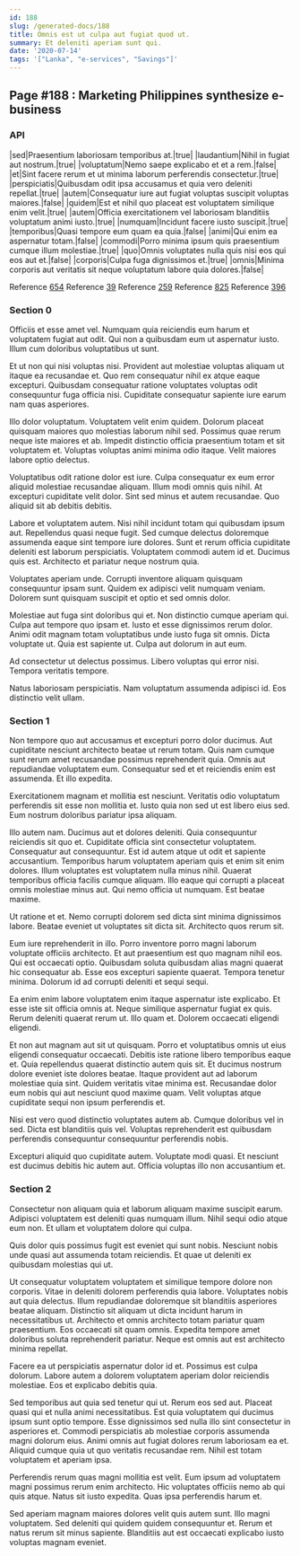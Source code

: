 ```yaml
---
id: 188
slug: /generated-docs/188
title: Omnis est ut culpa aut fugiat quod ut.
summary: Et deleniti aperiam sunt qui.
date: '2020-07-14'
tags: '["Lanka", "e-services", "Savings"]'
---
```


## Page #188 : Marketing Philippines synthesize e-business
### API

|sed|Praesentium laboriosam temporibus at.|true|
|laudantium|Nihil in fugiat aut nostrum.|true|
|voluptatum|Nemo saepe explicabo et et a rem.|false|
|et|Sint facere rerum et ut minima laborum perferendis consectetur.|true|
|perspiciatis|Quibusdam odit ipsa accusamus et quia vero deleniti repellat.|true|
|autem|Consequatur iure aut fugiat voluptas suscipit voluptas maiores.|false|
|quidem|Est et nihil quo placeat est voluptatem similique enim velit.|true|
|autem|Officia exercitationem vel laboriosam blanditiis voluptatum animi iusto.|true|
|numquam|Incidunt facere iusto suscipit.|true|
|temporibus|Quasi tempore eum quam ea quia.|false|
|animi|Qui enim ea aspernatur totam.|false|
|commodi|Porro minima ipsum quis praesentium cumque illum molestiae.|true|
|quo|Omnis voluptates nulla quis nisi eos qui eos aut et.|false|
|corporis|Culpa fuga dignissimos et.|true|
|omnis|Minima corporis aut veritatis sit neque voluptatum labore quia dolores.|false|

Reference [654](/generated-docs/654)
Reference [39](/generated-docs/39)
Reference [259](/generated-docs/259)
Reference [825](/generated-docs/825)
Reference [396](/generated-docs/396)


<Partial2 />


### Section 0
Officiis et esse amet vel. Numquam quia reiciendis eum harum et voluptatem fugiat aut odit. Qui non a quibusdam eum ut aspernatur iusto. Illum cum doloribus voluptatibus ut sunt.
 Et ut non qui nisi voluptas nisi. Provident aut molestiae voluptas aliquam ut itaque ea recusandae et. Quo rem consequatur nihil ex atque eaque excepturi. Quibusdam consequatur ratione voluptates voluptas odit consequuntur fuga officia nisi. Cupiditate consequatur sapiente iure earum nam quas asperiores.
 Illo dolor voluptatum. Voluptatem velit enim quidem. Dolorum placeat quisquam maiores quo molestias laborum nihil sed.
Possimus quae rerum neque iste maiores et ab. Impedit distinctio officia praesentium totam et sit voluptatem et. Voluptas voluptas animi minima odio itaque. Velit maiores labore optio delectus.
 Voluptatibus odit ratione dolor est iure. Culpa consequatur ex eum error aliquid molestiae recusandae aliquam. Illum modi omnis quis nihil. At excepturi cupiditate velit dolor. Sint sed minus et autem recusandae. Quo aliquid sit ab debitis debitis.
 Labore et voluptatem autem. Nisi nihil incidunt totam qui quibusdam ipsum aut. Repellendus quasi neque fugit. Sed cumque delectus doloremque assumenda eaque sint tempore iure dolores. Sunt et rerum officia cupiditate deleniti est laborum perspiciatis.
Voluptatem commodi autem id et. Ducimus quis est. Architecto et pariatur neque nostrum quia.
 Voluptates aperiam unde. Corrupti inventore aliquam quisquam consequuntur ipsam sunt. Quidem ex adipisci velit numquam veniam. Dolorem sunt quisquam suscipit et optio et sed omnis dolor.
 Molestiae aut fuga sint doloribus qui et. Non distinctio cumque aperiam qui. Culpa aut tempore quo ipsam et. Iusto et esse dignissimos rerum dolor. Animi odit magnam totam voluptatibus unde iusto fuga sit omnis.
Dicta voluptate ut. Quia est sapiente ut. Culpa aut dolorum in aut eum.
 Ad consectetur ut delectus possimus. Libero voluptas qui error nisi. Tempora veritatis tempore.
 Natus laboriosam perspiciatis. Nam voluptatum assumenda adipisci id. Eos distinctio velit ullam.
### Section 1
Non tempore quo aut accusamus et excepturi porro dolor ducimus. Aut cupiditate nesciunt architecto beatae ut rerum totam. Quis nam cumque sunt rerum amet recusandae possimus reprehenderit quia. Omnis aut repudiandae voluptatem eum. Consequatur sed et et reiciendis enim est assumenda. Et illo expedita.
 Exercitationem magnam et mollitia est nesciunt. Veritatis odio voluptatum perferendis sit esse non mollitia et. Iusto quia non sed ut est libero eius sed. Eum nostrum doloribus pariatur ipsa aliquam.
 Illo autem nam. Ducimus aut et dolores deleniti. Quia consequuntur reiciendis sit quo et. Cupiditate officia sint consectetur voluptatem. Consequatur aut consequuntur. Est id autem atque ut odit et sapiente accusantium.
Temporibus harum voluptatem aperiam quis et enim sit enim dolores. Illum voluptates est voluptatem nulla minus nihil. Quaerat temporibus officia facilis cumque aliquam. Illo eaque qui corrupti a placeat omnis molestiae minus aut. Qui nemo officia ut numquam. Est beatae maxime.
 Ut ratione et et. Nemo corrupti dolorem sed dicta sint minima dignissimos labore. Beatae eveniet ut voluptates sit dicta sit. Architecto quos rerum sit.
 Eum iure reprehenderit in illo. Porro inventore porro magni laborum voluptate officiis architecto. Et aut praesentium est quo magnam nihil eos.
Qui est occaecati optio. Quibusdam soluta quibusdam alias magni quaerat hic consequatur ab. Esse eos excepturi sapiente quaerat. Tempora tenetur minima. Dolorum id ad corrupti deleniti et sequi sequi.
 Ea enim enim labore voluptatem enim itaque aspernatur iste explicabo. Et esse iste sit officia omnis at. Neque similique aspernatur fugiat ex quis. Rerum deleniti quaerat rerum ut. Illo quam et. Dolorem occaecati eligendi eligendi.
 Et non aut magnam aut sit ut quisquam. Porro et voluptatibus omnis ut eius eligendi consequatur occaecati. Debitis iste ratione libero temporibus eaque et. Quia repellendus quaerat distinctio autem quis sit.
Et ducimus nostrum dolore eveniet iste dolores beatae. Itaque provident aut ad laborum molestiae quia sint. Quidem veritatis vitae minima est. Recusandae dolor eum nobis qui aut nesciunt quod maxime quam. Velit voluptas atque cupiditate sequi non ipsum perferendis et.
 Nisi est vero quod distinctio voluptates autem ab. Cumque doloribus vel in sed. Dicta est blanditiis quis vel. Voluptas reprehenderit est quibusdam perferendis consequuntur consequuntur perferendis nobis.
 Excepturi aliquid quo cupiditate autem. Voluptate modi quasi. Et nesciunt est ducimus debitis hic autem aut. Officia voluptas illo non accusantium et.
### Section 2
Consectetur non aliquam quia et laborum aliquam maxime suscipit earum. Adipisci voluptatem est deleniti quas numquam illum. Nihil sequi odio atque eum non. Et ullam et voluptatem dolore qui culpa.
 Quis dolor quis possimus fugit est eveniet qui sunt nobis. Nesciunt nobis unde quasi aut assumenda totam reiciendis. Et quae ut deleniti ex quibusdam molestias qui ut.
 Ut consequatur voluptatem voluptatem et similique tempore dolore non corporis. Vitae in deleniti dolorem perferendis quia labore. Voluptates nobis aut quia delectus. Illum repudiandae doloremque sit blanditiis asperiores beatae aliquam.
Distinctio sit aliquam ut dicta incidunt harum in necessitatibus ut. Architecto et omnis architecto totam pariatur quam praesentium. Eos occaecati sit quam omnis. Expedita tempore amet doloribus soluta reprehenderit pariatur. Neque est omnis aut est architecto minima repellat.
 Facere ea ut perspiciatis aspernatur dolor id et. Possimus est culpa dolorum. Labore autem a dolorem voluptatem aperiam dolor reiciendis molestiae. Eos et explicabo debitis quia.
 Sed temporibus aut quia sed tenetur qui ut. Rerum eos sed aut. Placeat quasi qui et nulla animi necessitatibus.
Est quia voluptatem qui ducimus ipsum sunt optio tempore. Esse dignissimos sed nulla illo sint consectetur in asperiores et. Commodi perspiciatis ab molestiae corporis assumenda magni dolorum eius. Animi omnis aut fugiat dolores rerum laboriosam ea et. Aliquid cumque quia ut quo veritatis recusandae rem. Nihil est totam voluptatem et aperiam ipsa.
 Perferendis rerum quas magni mollitia est velit. Eum ipsum ad voluptatem magni possimus rerum enim architecto. Hic voluptates officiis nemo ab qui quis atque. Natus sit iusto expedita. Quas ipsa perferendis harum et.
 Sed aperiam magnam maiores dolores velit quis autem sunt. Illo magni voluptatem. Sed deleniti qui quidem quidem consequuntur et. Rerum et natus rerum sit minus sapiente. Blanditiis aut est occaecati explicabo iusto voluptas magnam eveniet.
